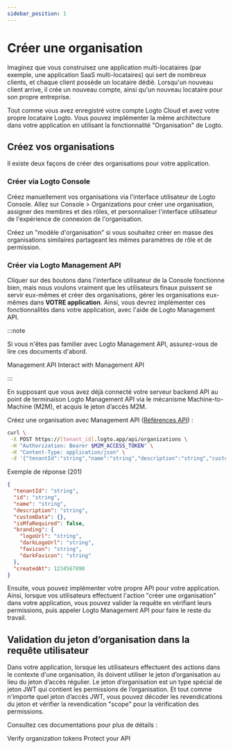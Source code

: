 ```yaml
---
sidebar_position: 1
---
```


# Créer une organisation

Imaginez que vous construisez une application multi-locataires (par exemple, une application SaaS multi-locataires) qui sert de nombreux clients, et chaque client possède un locataire dédié. Lorsqu'un nouveau client arrive, il crée un nouveau compte, ainsi qu'un nouveau locataire pour son propre entreprise.

Tout comme vous avez enregistré votre compte Logto Cloud et avez votre propre locataire Logto. Vous pouvez implémenter la même architecture dans votre application en utilisant la fonctionnalité "Organisation" de Logto.

## Créez vos organisations

Il existe deux façons de créer des organisations pour votre application.

### Créer via Logto Console

Créez manuellement vos organisations via l'interface utilisateur de Logto Console. Allez sur <CloudLink to="/organizations">Console > Organizations</CloudLink> pour créer une organisation, assigner des membres et des rôles, et personnaliser l'interface utilisateur de l'expérience de connexion de l'organisation.

Créez un "modèle d'organisation" si vous souhaitez créer en masse des organisations similaires partageant les mêmes paramètres de rôle et de permission.

### Créer via Logto Management API

Cliquer sur des boutons dans l'interface utilisateur de la Console fonctionne bien, mais nous voulons vraiment que les utilisateurs finaux puissent se servir eux-mêmes et créer des organisations, gérer les organisations eux-mêmes dans **VOTRE application**. Ainsi, vous devrez implémenter ces fonctionnalités dans votre application, avec l'aide de Logto Management API.

:::note

Si vous n'êtes pas familier avec Logto Management API, assurez-vous de lire ces documents d'abord.

<Url href="/concepts/core-service/#management-api">Management API</Url>
<Url href="/integrate-logto/interact-with-management-api">Interact with Management API</Url>

:::

En supposant que vous avez déjà connecté votre serveur backend API au point de terminaison Logto Management API via le mécanisme Machine-to-Machine (M2M), et acquis le jeton d’accès M2M.

Créez une organisation avec Management API ([Références API](https://openapi.logto.io/operation/operation-createorganization)) :

```bash
curl \
 -X POST https://[tenant_id].logto.app/api/organizations \
 -H "Authorization: Bearer $M2M_ACCESS_TOKEN" \
 -H "Content-Type: application/json" \
 -d '{"tenantId":"string","name":"string","description":"string","customData":{},"isMfaRequired":false,"branding":{"logoUrl":"string","darkLogoUrl":"string","favicon":"string","darkFavicon":"string"},"createdAt":1234567890}'
```

Exemple de réponse (201)

```json
{
  "tenantId": "string",
  "id": "string",
  "name": "string",
  "description": "string",
  "customData": {},
  "isMfaRequired": false,
  "branding": {
    "logoUrl": "string",
    "darkLogoUrl": "string",
    "favicon": "string",
    "darkFavicon": "string"
  },
  "createdAt": 1234567890
}
```

Ensuite, vous pouvez implémenter votre propre API pour votre application. Ainsi, lorsque vos utilisateurs effectuent l'action "créer une organisation" dans votre application, vous pouvez valider la requête en vérifiant leurs permissions, puis appeler Logto Management API pour faire le reste du travail.

## Validation du jeton d’organisation dans la requête utilisateur

Dans votre application, lorsque les utilisateurs effectuent des actions dans le contexte d'une organisation, ils doivent utiliser le jeton d’organisation au lieu du jeton d’accès régulier. Le jeton d’organisation est un type spécial de jeton JWT qui contient les permissions de l’organisation. Et tout comme n'importe quel jeton d’accès JWT, vous pouvez décoder les revendications du jeton et vérifier la revendication "scope" pour la vérification des permissions.

Consultez ces documentations pour plus de détails :

<Url href="/authorization/organization-template/protect-organization-resources">
  Verify organization tokens
</Url>
<Url href="/authorization/api-resources/protect-your-api">Protect your API</Url>
